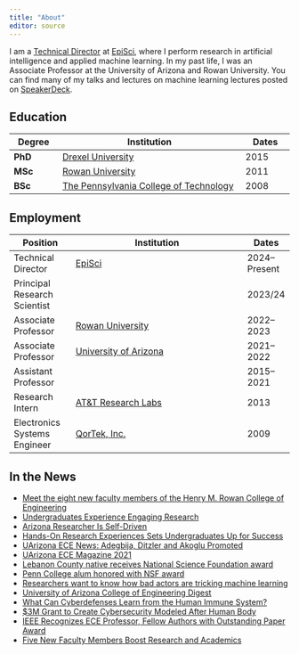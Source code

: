 ```yaml
---
title: "About"
editor: source
---
```




I am a [Technical Director](https://www.episci.com/episci-team/){target="_blank"} at [EpiSci](https://www.episci.com/){target="_blank"}, where I perform research in artificial intelligence and applied machine learning. In my past life, I was an Associate Professor at the University of Arizona and Rowan University. You can find many of my talks and lectures on machine learning lectures posted on [SpeakerDeck](https://speakerdeck.com/gditzler){target="_blank"}.


## Education


| Degree | Institution | Dates |
| --- | ----------- |---|
| __PhD__ | [Drexel University](https://drexel.edu/){target="_blank"} | 2015 |
| __MSc__ | [Rowan University](http://rowan.edu/){target="_blank"} |2011 |
| __BSc__ | [The Pennsylvania College of Technology](https://www.pct.edu/){target="_blank"} | 2008 |


## Employment

| Position | Institution | Dates |
| ---- | ----------- |---|
| Technical Director | [EpiSci](https://www.episci.com/){target="_blank"} | 2024--Present |
| Principal Research Scientist | | 2023/24 |
| Associate Professor | [Rowan University](http://rowan.edu/){target="_blank"}  | 2022--2023 |
| Associate Professor | [University of Arizona](https://arizona.edu/){target="_blank"}  | 2021--2022 |
| Assistant Professor |   | 2015--2021 |
| Research Intern | [AT&T Research Labs](https://about.att.com/sites/labs_research){target="_blank"} | 2013 |
| Electronics Systems Engineer | [QorTek, Inc.](https://qortek.com/){target="_blank"} | 2009 |





## In the News
* [Meet the eight new faculty members of the Henry M. Rowan College of Engineering](https://engineering.rowan.edu/news/newfaculty22.html)
* [Undergraduates Experience Engaging Research](https://ece.engineering.arizona.edu/news-events/undergraduates-experience-engaging-research)
* [Arizona Researcher Is Self-Driven](https://bearessentialnews.com/pdf/tucson/july-2022/july-2022-tucson){target="_blank"}
* [Hands-On Research Experiences Sets Undergraduates Up for Success](https://ece.engineering.arizona.edu/news-events/hands-research-experiences-sets-undergraduates-success){target="_blank"}
* [UArizona ECE News: Adegbija, Ditzler and Akoglu Promoted](https://ece.engineering.arizona.edu/news-events/adegbija-ditzler-and-akoglu-promoted){target="_blank"}
* [UArizona ECE Magazine 2021](https://issuu.com/azengineering/docs/ece_2021magazine){target="_blank"}
* [Lebanon County native receives National Science Foundation award](https://www.pennlive.com/news/2020/07/lebanon-county-native-receives-national-science-foundation-award.html){target="_blank"}
* [Penn College alum honored with NSF award](https://pctoday.pct.edu/penn-college-alum-honored-with-nsf-faculty-award/){target="_blank"}
* [Researchers want to know how bad actors are tricking machine learning](https://edscoop.com/university-arizona-machine-learning-algorithm-research/){target="_blank"}
* [University of Arizona College of Engineering Digest](https://news.engineering.arizona.edu/news/electrical-engineer-trains-computers-distinguish-between-friend-and-foe){target="_blank"}
* [What Can Cyberdefenses Learn from the Human Immune System?](https://www.govtech.com/news/What-Can-Cyberdefenses-Learn-from-the-Human-Immune-System.html){target="_blank"}
* [$3M Grant to Create Cybersecurity Modeled After Human Body](https://ece.engineering.arizona.edu/news-events/3m-grant-create-cybersecurity-modeled-after-human-body){target="_blank"}
* [IEEE Recognizes ECE Professor, Fellow Authors with Outstanding Paper Award](https://ece.engineering.arizona.edu/news-events/ieee-recognizes-ece-professor-fellow-authors-outstanding-paper-award){target="_blank"}
* [Five New Faculty Members Boost Research and Academics](https://ece.engineering.arizona.edu/news-events/five-new-faculty-members-boost-research-and-academics){target="_blank"}




